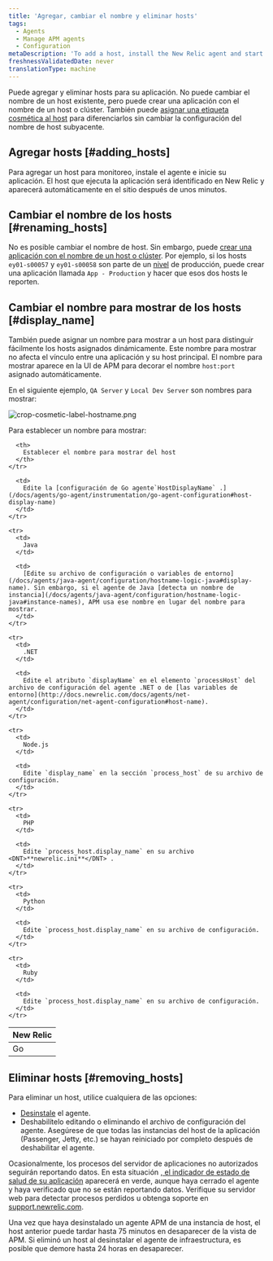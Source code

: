 ```yaml
---
title: 'Agregar, cambiar el nombre y eliminar hosts'
tags:
  - Agents
  - Manage APM agents
  - Configuration
metaDescription: 'To add a host, install the New Relic agent and start your app. To remove a host, uninstall or disable the agent first.'
freshnessValidatedDate: never
translationType: machine
---
```



Puede agregar y eliminar hosts para su aplicación. No puede cambiar el nombre de un host existente, pero puede crear una aplicación con el nombre de un host o clúster. También puede [asignar una etiqueta cosmética al host](#display_name) para diferenciarlos sin cambiar la configuración del nombre de host subyacente.

## Agregar hosts [#adding_hosts]

Para agregar un host para monitoreo, instale el agente e inicie su aplicación. El host que ejecuta la aplicación será identificado en New Relic y aparecerá automáticamente en el sitio después de unos minutos.

## Cambiar el nombre de los hosts [#renaming_hosts]

No es posible cambiar el nombre de host. Sin embargo, puede [crear una aplicación con el nombre de un host o clúster](/docs/site/renaming-applications). Por ejemplo, si los hosts `ey01-s00057` y `ey01-s00058` son parte de un [nivel](/docs/accounts-partnerships/education/getting-started-new-relic/glossary#tier) de producción, puede crear una aplicación llamada `App - Production` y hacer que esos dos hosts le reporten.

## Cambiar el nombre para mostrar de los hosts [#display_name]

También puede asignar un nombre para mostrar a un host para distinguir fácilmente los hosts asignados dinámicamente. Este nombre para mostrar no afecta el vínculo entre una aplicación y su host principal. El nombre para mostrar aparece en la UI de APM para decorar el nombre `host:port` asignado automáticamente.

En el siguiente ejemplo, `QA Server` y `Local Dev Server` son nombres para mostrar:

<img
  title="crop-cosmetic-label-hostname.png"
  alt="crop-cosmetic-label-hostname.png"
  src={apmHostNameDisplay}
/>

Para establecer un nombre para mostrar:

<table>
  <thead>
    <tr>
      <th style={{ width: "150px" }}>
        New Relic
      </th>

      <th>
        Establecer el nombre para mostrar del host
      </th>
    </tr>
  </thead>

  <tbody>
    <tr>
      <td>
        Go
      </td>

      <td>
        Edite la [configuración de Go agente`HostDisplayName` .](/docs/agents/go-agent/instrumentation/go-agent-configuration#host-display-name)
      </td>
    </tr>

    <tr>
      <td>
        Java
      </td>

      <td>
        [Edite su archivo de configuración o variables de entorno](/docs/agents/java-agent/configuration/hostname-logic-java#display-name). Sin embargo, si el agente de Java [detecta un nombre de instancia](/docs/agents/java-agent/configuration/hostname-logic-java#instance-names), APM usa ese nombre en lugar del nombre para mostrar.
      </td>
    </tr>

    <tr>
      <td>
        .NET
      </td>

      <td>
        Edite el atributo `displayName` en el elemento `processHost` del archivo de configuración del agente .NET o de [las variables de entorno](http://docs.newrelic.com/docs/agents/net-agent/configuration/net-agent-configuration#host-name).
      </td>
    </tr>

    <tr>
      <td>
        Node.js
      </td>

      <td>
        Edite `display_name` en la sección `process_host` de su archivo de configuración.
      </td>
    </tr>

    <tr>
      <td>
        PHP
      </td>

      <td>
        Edite `process_host.display_name` en su archivo <DNT>**newrelic.ini**</DNT> .
      </td>
    </tr>

    <tr>
      <td>
        Python
      </td>

      <td>
        Edite `process_host.display_name` en su archivo de configuración.
      </td>
    </tr>

    <tr>
      <td>
        Ruby
      </td>

      <td>
        Edite `process_host.display_name` en su archivo de configuración.
      </td>
    </tr>
  </tbody>
</table>

## Eliminar hosts [#removing_hosts]

Para eliminar un host, utilice cualquiera de las opciones:

* [Desinstale](/docs/agents/manage-apm-agents/installation/uninstall-agent) el agente.
* Deshabilítelo editando o eliminando el archivo de configuración del agente. Asegúrese de que todas las instancias del host de la aplicación (Passenger, Jetty, etc.) se hayan reiniciado por completo después de deshabilitar el agente.

Ocasionalmente, los procesos del servidor de aplicaciones no autorizados seguirán reportando datos. En esta situación [, el indicador de estado de salud de su aplicación](/docs/using-new-relic/welcome-new-relic/getting-started/glossary#health-status) aparecerá en verde, aunque haya cerrado el agente y haya verificado que no se están reportando datos. Verifique su servidor web para detectar procesos perdidos u obtenga soporte en [support.newrelic.com](https://support.newrelic.com "El enlace se abre en una ventana nueva.").

Una vez que haya desinstalado un agente APM de una instancia de host, el host anterior puede tardar hasta 75 minutos en desaparecer de la vista de APM. Si eliminó un host al desinstalar el agente de infraestructura, es posible que demore hasta 24 horas en desaparecer.